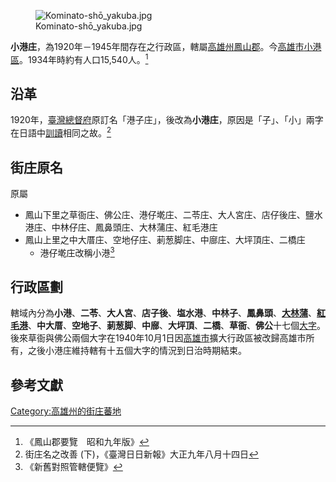 {{NoteTA
|T=zh:小港庄;zh-hant:小港庄
|1=zh:庄;zh-hant:庄}}
[[File:Kominato-shō_yakuba.jpg|thumb]]

'''小港庄'''，為1920年－1945年間存在之行政區，轄屬[[高雄州|高雄州]][[鳳山郡|鳳山郡]]。今[[高雄市|高雄市]][[小港區|小港區]]。1934年時約有人口15,540人。<ref>《鳳山郡要覽　昭和九年版》</ref>

==沿革==
1920年，[[臺灣總督府|臺灣總督府]]原訂名「港子庄」，後改為'''小港庄'''，原因是「子」、「小」兩字在日語中[[訓讀|訓讀]]相同之故。<ref>街庄名之改善 (下)，《臺灣日日新報》大正九年八月十四日</ref>

==街庄原名==
原屬
*鳳山下里之草衙庄、佛公庄、港仔墘庄、二苓庄、大人宮庄、店仔後庄、鹽水港庄、中林仔庄、鳳鼻頭庄、大林蒲庄、紅毛港庄
*鳳山上里之中大厝庄、空地仔庄、莿葱脚庄、中廍庄、大坪頂庄、二橋庄
**港仔墘庄改稱小港<ref>《新舊對照管轄便覽》</ref>

==行政區劃==
轄域內分為'''小港'''、'''二苓'''、'''大人宮'''、'''店子後'''、'''塩水港'''、'''中林子'''、'''鳳鼻頭'''、'''[[大林蒲|大林蒲]]'''、'''[[紅毛港_(高雄市)|紅毛港]]'''、'''中大厝'''、'''空地子'''、'''莿葱脚'''、'''中廍'''、'''大坪頂'''、'''二橋'''、'''草衙'''、'''佛公'''十七個[[大字_(行政區劃)|大字]]。後來草衙與佛公兩個大字在1940年10月1日因[[高雄市_(州轄市)|高雄市]]擴大行政區被改歸高雄市所有，之後小港庄維持轄有十五個大字的情況到日治時期結束{{r|莊|page=49}}。

==參考文獻==
{{reflist|refs=
<ref name="莊">{{Cite journal|author=莊忠山|title=〈日治時期小港庄（上）〉|journal=《高市文獻》|volume=21 |issue=4  |publisher=高雄市文獻委員會 |date=2008年12月}}</ref>
}}

{{高雄州}}

[[Category:高雄州的街庄蕃地|Category:高雄州的街庄蕃地]]
